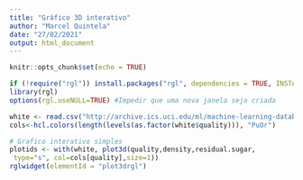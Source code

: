 ---
title: "Gráfico 3D interativo"
author: "Marcel Quintela"
date: "27/02/2021"
output: html_document
---

```{r setup, include=FALSE}
knitr::opts_chunk$set(echo = TRUE)
```

```{r}
if (!require("rgl")) install.packages("rgl", dependencies = TRUE, INSTALL_opts = '--no-lock')
library(rgl)
options(rgl.useNULL=TRUE) #Impedir que uma nova janela seja criada
```

```{r}
white <- read.csv("http://archive.ics.uci.edu/ml/machine-learning-databases/wine-quality/winequality-red.csv",sep=";")
cols<-hcl.colors(length(levels(as.factor(white$quality))), "PuOr")
```

```{r}
# Grafico interativo simples
plotids <- with(white, plot3d(quality,density,residual.sugar,
 type="s", col=cols[quality],size=1))
rglwidget(elementId = "plot3drgl")
```



